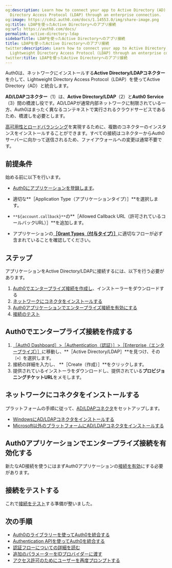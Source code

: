 ```yaml
---
og:description: Learn how to connect your app to Active Directory (AD) using Lightweight
  Directory Access Protocol (LDAP) through an enterprise connection.
og:image: https://cdn2.auth0.com/docs/1.14553.0/img/share-image.png
og:title: LDAPを使ったActive Directoryへのアプリ接続
og:url: https://auth0.com/docs/
permalink: active-directory-ldap
sidebarTitle: LDAPを使ったActive Directoryへのアプリ接続
title: LDAPを使ったActive Directoryへのアプリ接続
twitter:description: Learn how to connect your app to Active Directory (AD) using
  Lightweight Directory Access Protocol (LDAP) through an enterprise connection.
twitter:title: LDAPを使ったActive Directoryへのアプリ接続
---
```


Auth0は、ネットワークにインストールする**Active Directory/LDAPコネクター**を介して、Lightweight Directory Access Protocol（LDAP）を使ってActive Directory（AD）と統合します。

**AD/LDAPコネクター**（1）は、**Active Directory/LDAP**（2）と**Auth0 Service**（3）間の橋渡し役です。AD/LDAPが通常内部ネットワークに制限されている一方、Auth0はまったく異なるコンテキストで実行されるクラウドサービスであるため、橋渡しを必要とします。



[高可用性とロードバランシング](/extensions/ad-ldap-connector/ad-ldap-high-availability)を実現するために、複数のコネクターのインスタンスをインストールすることができます。すべての接続はコネクターからAuth0サーバーに向かって送信されるため、ファイアウォールへの変更は通常不要です。

## 前提条件

始める前に以下を行います。

* [Auth0にアプリケーションを登録します](/get-started/create-apps)。

* 適切な**［Application Type（アプリケーションタイプ）］**を選択します。
* `**${account.callback}**`の**［Allowed Callback URL（許可されているコールバックURL）］**を追加します。
* アプリケーションの[**［Grant Types（付与タイプ）］**](/applications/update-grant-types)に適切なフローが必ず含まれていることを確認してください。

## ステップ

アプリケーションをActive Directory/LDAPに接続するには、以下を行う必要があります。

1. [Auth0でエンタープライズ接続を作成し](#create-an-enterprise-connection-in-auth0)、インストーラーをダウンロードする
2. [ネットワークにコネクタをインストールする](#install-the-connector-on-your-network)
3. [Auth0アプリケーションでエンタープライズ接続を有効にする](#enable-the-enterprise-connection-for-your-auth0-application)
4. [接続のテスト](#test-the-connection)

## Auth0でエンタープライズ接続を作成する

1. [［Auth0 Dashboard］>［Authentication（認証）］>［Enterprise（エンタープライズ）］](%24%7Bmanage_url%7D/#/connections/enterprise)に移動し、**［Active Directory/LDAP］**を見つけ、その`［+］`を選択します。
2. 接続の詳細を入力し、 **［Create（作成）］**をクリックします。
3. 提供されているインストーラをダウンロードし、提供されている**プロビジョニングチケットURL**をメモします。



## ネットワークにコネクタをインストールする

プラットフォームの手順に従って、[AD/LDAPコネクタ](/extensions/ad-ldap-connector)をセットアップします。

* [WindowsにAD/LDAPコネクタをインストールする](/extensions/ad-ldap-connector/install-configure-ad-ldap-connector)
* [Microsoft以外のプラットフォームにAD/LDAPコネクタをインストールする](/extensions/ad-ldap-connector/install-configure-ad-ldap-connector)

## Auth0アプリケーションでエンタープライズ接続を有効化する

新たなAD接続を使うにはまずAuth0アプリケーションの[接続を有効](/connections/enable-enterprise-connections)にする必要があります。

## 接続をテストする

これで[接続をテスト](/connections/test-enterprise-connections)する準備が整いました。

## 次の手順

* [Auth0のライブラリーを使ってAuth0を統合する](/libraries)
* [Authentication APIを使ってAuth0を統合する](/api/authentication)
* [認証フローについての詳細を読む](/login/flows)
* [追加のパラメーターをIDプロバイダーに渡す](/pass-parameters-to-idps)
* [アクセス許可のためにユーザーを再度プロンプトする](/reprompt-permissions)
